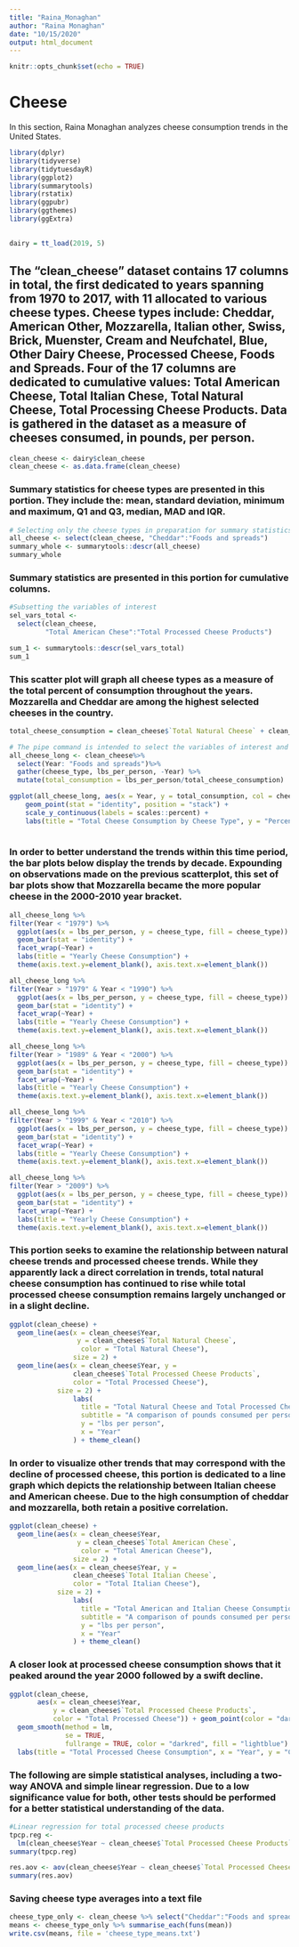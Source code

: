 ```yaml
---
title: "Raina_Monaghan"
author: "Raina Monaghan"
date: "10/15/2020"
output: html_document
---
```


```r
knitr::opts_chunk$set(echo = TRUE)
```

# Cheese
In this section, Raina Monaghan analyzes cheese consumption trends in the United States.

```r
library(dplyr)
library(tidyverse)
library(tidytuesdayR)
library(ggplot2)
library(summarytools)
library(rstatix)
library(ggpubr)
library(ggthemes)
library(ggExtra)
  

dairy = tt_load(2019, 5)
```



## The "clean_cheese" dataset contains 17 columns in total, the first dedicated to years spanning from 1970 to 2017, with 11 allocated to various cheese types. Cheese types include: Cheddar, American Other, Mozzarella, Italian other, Swiss, Brick, Muenster, Cream and Neufchatel, Blue, Other Dairy Cheese, Processed Cheese, Foods and Spreads. Four of the 17 columns are dedicated to cumulative values: Total American Cheese, Total Italian Chese, Total Natural Cheese, Total Processing Cheese Products.  Data is gathered in the dataset as a measure of cheeses consumed, in pounds, per person. 
```r
clean_cheese <- dairy$clean_cheese
clean_cheese <- as.data.frame(clean_cheese)
```


### Summary statistics for cheese types are presented in this portion. They include the: mean, standard deviation, minimum and maximum, Q1 and Q3, median, MAD and IQR.
```r
# Selecting only the cheese types in preparation for summary statistics
all_cheese <- select(clean_cheese, "Cheddar":"Foods and spreads")
summary_whole <- summarytools::descr(all_cheese)
summary_whole
```


### Summary statistics are presented in this portion for cumulative columns.
```r
#Subsetting the variables of interest
sel_vars_total <-
  select(clean_cheese,
         "Total American Chese":"Total Processed Cheese Products")

sum_1 <- summarytools::descr(sel_vars_total)
sum_1 

```


### This scatter plot will graph all cheese types as a measure of the total percent of consumption throughout the years. Mozzarella and Cheddar are among the highest selected cheeses in the country.
```r

total_cheese_consumption = clean_cheese$`Total Natural Cheese` + clean_cheese$`Total Processed Cheese Products`

# The pipe command is intended to select the variables of interest and adjust the pivot of the table in preparation for plotting
all_cheese_long <- clean_cheese%>%
  select(Year: "Foods and spreads")%>%
  gather(cheese_type, lbs_per_person, -Year) %>%
  mutate(total_consumption = lbs_per_person/total_cheese_consumption)

ggplot(all_cheese_long, aes(x = Year, y = total_consumption, col = cheese_type)) +
    geom_point(stat = "identity", position = "stack") +
    scale_y_continuous(labels = scales::percent) +
    labs(title = "Total Cheese Consumption by Cheese Type", y = "Percent of Total Consumption")
    
```

### In order to better understand the trends within this time period, the bar plots below display the trends by decade. Expounding on observations made on the previous scatterplot, this set of bar plots show that Mozzarella became the more popular cheese in the 2000-2010 year bracket. 
```r

all_cheese_long %>%
filter(Year < "1979") %>%
  ggplot(aes(x = lbs_per_person, y = cheese_type, fill = cheese_type)) +
  geom_bar(stat = "identity") +
  facet_wrap(~Year) +
  labs(title = "Yearly Cheese Consumption") +
  theme(axis.text.y=element_blank(), axis.text.x=element_blank())

all_cheese_long %>%
filter(Year > "1979" & Year < "1990") %>%
  ggplot(aes(x = lbs_per_person, y = cheese_type, fill = cheese_type)) +
  geom_bar(stat = "identity") +
  facet_wrap(~Year) +
  labs(title = "Yearly Cheese Consumption") +
  theme(axis.text.y=element_blank(), axis.text.x=element_blank())

all_cheese_long %>%
filter(Year > "1989" & Year < "2000") %>%
  ggplot(aes(x = lbs_per_person, y = cheese_type, fill = cheese_type)) +
  geom_bar(stat = "identity") +
  facet_wrap(~Year) +
  labs(title = "Yearly Cheese Consumption") +
  theme(axis.text.y=element_blank(), axis.text.x=element_blank())

all_cheese_long %>%
filter(Year > "1999" & Year < "2010") %>%
  ggplot(aes(x = lbs_per_person, y = cheese_type, fill = cheese_type)) +
  geom_bar(stat = "identity") +
  facet_wrap(~Year) +
  labs(title = "Yearly Cheese Consumption") +
  theme(axis.text.y=element_blank(), axis.text.x=element_blank())

all_cheese_long %>%
filter(Year > "2009") %>%
  ggplot(aes(x = lbs_per_person, y = cheese_type, fill = cheese_type)) +
  geom_bar(stat = "identity") +
  facet_wrap(~Year) +
  labs(title = "Yearly Cheese Consumption") +
  theme(axis.text.y=element_blank(), axis.text.x=element_blank())

```


### This portion seeks to examine the relationship between natural cheese trends and processed cheese trends. While they apparently lack a direct correlation in trends, total natural cheese consumption has continued to rise while total processed cheese consumption remains largely unchanged or in a slight decline. 
```r

ggplot(clean_cheese) + 
  geom_line(aes(x = clean_cheese$Year,
                 y = clean_cheese$`Total Natural Cheese`,
                  color = "Total Natural Cheese"),
                size = 2) +
  geom_line(aes(x = clean_cheese$Year, y =
                clean_cheese$`Total Processed Cheese Products`,
                color = "Total Processed Cheese"),
            size = 2) + 
                labs(
                  title = "Total Natural Cheese and Total Processed Cheese Consumption",
                  subtitle = "A comparison of pounds consumed per person (1970 to 2017)",
                  y = "lbs per person",
                  x = "Year"
                ) + theme_clean()


```


### In order to visualize other trends that may correspond with the decline of processed cheese, this portion is dedicated to a line graph which depicts the relationship between Italian cheese and American cheese. Due to the high consumption of cheddar and mozzarella, both retain a positive correlation.
```r

ggplot(clean_cheese) + 
  geom_line(aes(x = clean_cheese$Year,
                 y = clean_cheese$`Total American Chese`,
                  color = "Total American Cheese"),
                size = 2) +
  geom_line(aes(x = clean_cheese$Year, y =
                clean_cheese$`Total Italian Cheese`,
                color = "Total Italian Cheese"),
            size = 2) + 
                labs(
                  title = "Total American and Italian Cheese Consumption",
                  subtitle = "A comparison of pounds consumed per person (1970 to 2017)",
                  y = "lbs per person",
                  x = "Year"
                ) + theme_clean()
```


### A closer look at processed cheese consumption shows that it peaked around the year 2000 followed by a swift decline.
```r
ggplot(clean_cheese,
       aes(x = clean_cheese$Year,
           y = clean_cheese$`Total Processed Cheese Products`,
           color = "Total Processed Cheese")) + geom_point(color = "darkblue") +
  geom_smooth(method = lm,
              se = TRUE,
              fullrange = TRUE, color = "darkred", fill = "lightblue") + 
  labs(title = "Total Processed Cheese Consumption", x = "Year", y = "Consumption (lbs)") + theme_clean()

```

### The following are simple statistical analyses, including a two-way ANOVA and simple linear regression. Due to a low significance value for both, other tests should be performed for a better statistical understanding of the data. 
```r
#Linear regression for total processed cheese products
tpcp.reg <-
  lm(clean_cheese$Year ~ clean_cheese$`Total Processed Cheese Products`)
summary(tpcp.reg)

res.aov <- aov(clean_cheese$Year ~ clean_cheese$`Total Processed Cheese Products`+ clean_cheese$`Total Natural Cheese`, data = clean_cheese)
summary(res.aov)

```


### Saving cheese type averages into a text file
```r
cheese_type_only <- clean_cheese %>% select("Cheddar":"Foods and spreads")
means <- cheese_type_only %>% summarise_each(funs(mean))
write.csv(means, file = 'cheese_type_means.txt')


            
```
